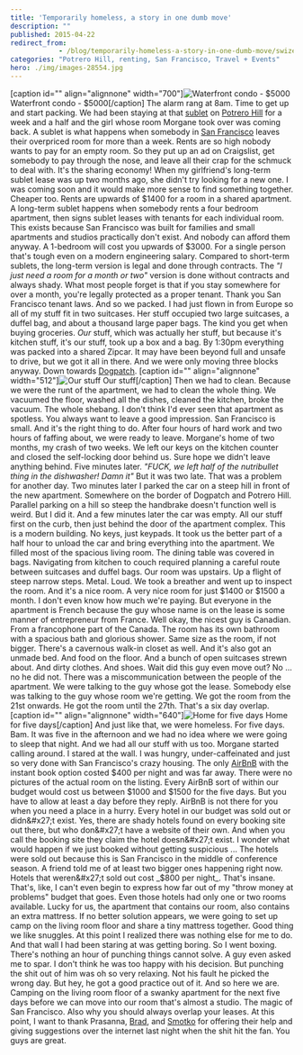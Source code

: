```yaml
---
title: 'Temporarily homeless, a story in one dumb move'
description: ""
published: 2015-04-22
redirect_from: 
            - /blog/temporarily-homeless-a-story-in-one-dumb-move/swizec/6669
categories: "Potrero Hill, renting, San Francisco, Travel + Events"
hero: ./img/images-28554.jpg
---
```

\[caption id=&quot;&quot; align=&quot;alignnone&quot; width=&quot;700&quot;]![Waterfront condo - $5000](./img/images-28554.jpg "Waterfront condo - $5000") Waterfront condo - $5000\[/caption] The alarm rang at 8am. Time to get up and start packing. We had been staying at that [sublet](http://en.wikipedia.org/wiki/Lease "Lease") on [Potrero Hill](<http://maps.google.com/maps?ll=37.75716,-122.39986&amp;spn=0.1,0.1&amp;q=37.75716,-122.39986 (Potrero%20Hill%2C%20San%20Francisco)&amp;t=h> "Potrero Hill, San Francisco") for a week and a half and the girl whose room Morgane took over was coming back. A sublet is what happens when somebody in [San Francisco](<http://maps.google.com/maps?ll=37.7833333333,-122.416666667&amp;spn=0.1,0.1&amp;q=37.7833333333,-122.416666667 (San%20Francisco)&amp;t=h> "San Francisco") leaves their overpriced room for more than a week. Rents are so high nobody wants to pay for an empty room. So they put up an ad on Craigslist, get somebody to pay through the nose, and leave all their crap for the schmuck to deal with. It&#x27;s the sharing economy! When my girlfriend&#x27;s long-term sublet lease was up two months ago, she didn&#x27;t try looking for a new one. I was coming soon and it would make more sense to find something together. Cheaper too. Rents are upwards of $1400 for a room in a shared apartment. A long-term sublet happens when somebody rents a four bedroom apartment, then signs sublet leases with tenants for each individual room. This exists because San Francisco was built for families and small apartments and studios practically don&#x27;t exist. And nobody can afford them anyway. A 1-bedroom will cost you upwards of $3000. For a single person that&#x27;s tough even on a modern engineering salary. Compared to short-term sublets, the long-term version is legal and done through contracts. The _&quot;I just need a room for a month or two&quot;_ version is done without contracts and always shady. What most people forget is that if you stay somewhere for over a month, you&#x27;re legally protected as a proper tenant. Thank you San Francisco tenant laws. And so we packed. I had just flown in from Europe so all of my stuff fit in two suitcases. Her stuff occupied two large suitcases, a duffel bag, and about a thousand large paper bags. The kind you get when buying groceries. _Our_ stuff, which was actually her stuff, but because it&#x27;s kitchen stuff, it&#x27;s our stuff, took up a box and a bag. By 1:30pm everything was packed into a shared Zipcar. It may have been beyond full and unsafe to drive, but we got it all in there. And we were only moving three blocks anyway. Down towards [Dogpatch](http://en.wikipedia.org/wiki/Dogpatch "Dogpatch"). \[caption id=&quot;&quot; align=&quot;alignnone&quot; width=&quot;512&quot;]![Our stuff](./img/images-28555.png "Our stuff") Our stuff\[/caption] Then we had to clean. Because we were the runt of the apartment, we had to clean the whole thing. We vacuumed the floor, washed all the dishes, cleaned the kitchen, broke the vacuum. The whole shebang. I don&#x27;t think I&#x27;d ever seen that apartment as spotless. You always want to leave a good impression. San Francisco is small. And it&#x27;s the right thing to do. After four hours of hard work and two hours of faffing about, we were ready to leave. Morgane&#x27;s home of two months, my crash of two weeks. We left our keys on the kitchen counter and closed the self-locking door behind us. Sure hope we didn&#x27;t leave anything behind. Five minutes later. _&quot;FUCK, we left half of the nutribullet thing in the dishwasher! Damn it&quot;_ But it was two late. That was a problem for another day. Two minutes later I parked the car on a steep hill in front of the new apartment. Somewhere on the border of Dogpatch and Potrero Hill. Parallel parking on a hill so steep the handbrake doesn&#x27;t function well is weird. But I did it. And a few minutes later the car was empty. All our stuff first on the curb, then just behind the door of the apartment complex. This is a modern building. No keys, just keypads. It took us the better part of a half hour to unload the car and bring everything into the apartment. We filled most of the spacious living room. The dining table was covered in bags. Navigating from kitchen to couch required planning a careful route between suitcases and duffel bags. Our room was upstairs. Up a flight of steep narrow steps. Metal. Loud. We took a breather and went up to inspect the room. And it&#x27;s a nice room. A very nice room for just $1400 or $1500 a month. I don&#x27;t even know how much we&#x27;re paying. But everyone in the apartment is French because the guy whose name is on the lease is some manner of entrepreneur from France. Well okay, the nicest guy is Canadian. From a francophone part of the Canada. The room has its own bathroom with a spacious bath and glorious shower. Same size as the room, if not bigger. There&#x27;s a cavernous walk-in closet as well. And it&#x27;s also got an unmade bed. And food on the floor. And a bunch of open suitcases strewn about. And dirty clothes. And shoes. Wait did this guy even move out? No ... no he did not. There was a miscommunication between the people of the apartment. We were talking to the guy whose got the lease. Somebody else was talking to the guy whose room we&#x27;re getting. We got the room from the 21st onwards. He got the room until the 27th. That&#x27;s a six day overlap. \[caption id=&quot;&quot; align=&quot;alignnone&quot; width=&quot;640&quot;]![Home for five days](./img/images-28556.jpg "Home for five days") Home for five days\[/caption] And just like that, we were homeless. For five days. Bam. It was five in the afternoon and we had no idea where we were going to sleep that night. And we had all our stuff with us too. Morgane started calling around. I stared at the wall. I was hungry, under-caffeinated and just so very done with San Francisco&#x27;s crazy housing. The only [AirBnB](http://www.airbnb.com/ "Airbnb") with the instant book option costed $400 per night and was far away. There were no pictures of the actual room on the listing. Every AirBnB sort of within our budget would cost us between $1000 and $1500 for the five days. But you have to allow at least a day before they reply. AirBnB is not there for you when you need a place in a hurry. Every hotel in our budget was sold out or didn&#x27;t exist. Yes, there are shady hotels found on every booking site out there, but who don&#x27;t have a website of their own. And when you call the booking site they claim the hotel doesn&#x27;t exist. I wonder what would happen if we just booked without getting suspicious ... The hotels were sold out because this is San Francisco in the middle of conference season. A friend told me of at least two bigger ones happening right now. Hotels that weren&#x27;t sold out cost _$800 per night_. That&#x27;s insane. That&#x27;s, like, I can&#x27;t even begin to express how far out of my &quot;throw money at problems&quot; budget that goes. Even those hotels had only one or two rooms available. Lucky for us, the apartment that contains our room, also contains an extra mattress. If no better solution appears, we were going to set up camp on the living room floor and share a tiny mattress together. Good thing we like snuggles. At this point I realized there was nothing else for me to do. And that wall I had been staring at was getting boring. So I went boxing. There&#x27;s nothing an hour of punching things cannot solve. A guy even asked me to spar. I don&#x27;t think he was too happy with his decision. But punching the shit out of him was oh so very relaxing. Not his fault he picked the wrong day. But hey, he got a good practice out of it. And so here we are. Camping on the living room floor of a swanky apartment for the next five days before we can move into our room that&#x27;s almost a studio. The magic of San Francisco. Also why you should always overlap your leases. At this point, I want to thank Prasanna, [Brad](https://twitter.com/air_hadoken), and [Smotko](https://twitter.com/Smotko) for offering their help and giving suggestions over the internet last night when the shit hit the fan. You guys are great.